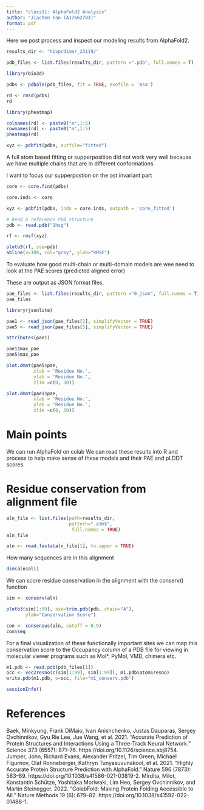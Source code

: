 ---
title: "class11: AlphaFold2 Analysis"
author: "Jiachen Fan (A17662703)"
format: pdf
---

Here we post process and inspect our modeling results from AlphaFold2.

```{r}
results_dir <- "hivprdimer_23119/"

pdb_files <- list.files(results_dir, pattern =".pdb", full.names = T)
```

```{r}
library(bio3d)

pdbs <- pdbaln(pdb_files, fit = TRUE, exefile = 'msa')
```

```{r}
rd <- rmsd(pdbs)
rd
```
```{r}
library(pheatmap)

colnames(rd) <- paste0("m",1:5)
rownames(rd) <- paste0("m",1:5)
pheatmap(rd)
```



```{r}
xyz <- pdbfit(pdbs, outfile="fitted")
```

A full atom based fitting or supperposition did not work very well because we have multiple chains that are in different conformations.

I want to focus our supperpostion on the ost invariant part

```{r}
core <- core.find(pdbs)
```
```{r}
core.inds <- core
```

```{r}
xyz <- pdbfit(pdbs, inds = core.inds, outpath = 'core_fitted')
```

```{r}
# Read a reference PDB structure
pdb <- read.pdb("1hsg")

rf <- rmsf(xyz)

plotb3(rf, sse=pdb)
abline(v=100, col="gray", ylab="RMSF")
```

To evaluate how good multi-chain or multi-domain models are wee need to look at the PAE scores (predicted aligned error)

These are output as JSON format files.
```{r}
pae_files <- list.files(results_dir, pattern ="0.json", full.names = T)
pae_files
```

```{r}
library(jsonlite)

pae1 <- read_json(pae_files[1], simplifyVector = TRUE)
pae5 <- read_json(pae_files[5], simplifyVector = TRUE)
```

```{r}
attributes(pae1)
```

```{r}
pae1$max_pae
pae5$max_pae
```

```{r}
plot.dmat(pae5$pae,
          xlab = 'Residue No.',
          ylab = 'Residue No.',
          zlim =c(0, 30))
```
```{r}
plot.dmat(pae1$pae,
          xlab = 'Residue No.',
          ylab = 'Residue No.',
          zlim =c(0, 30))
```

# Main points

We can run AlphaFold on colab
We can read these results into R and process to help make sense of these models and their PAE and pLDDT scores.

# Residue conservation from alignment file

```{r}
aln_file <- list.files(path=results_dir,
                       pattern=".a3m$",
                        full.names = TRUE)
aln_file
```

```{r}
aln <- read.fasta(aln_file[1], to.upper = TRUE)
```
How many sequences are in this alignment
```{r}
dim(aln$ali)
```
We can score residue conservation in the alignment with the conserv() function
```{r}
sim <- conserv(aln)
```

```{r}
plotb3(sim[1:99], sse=trim.pdb(pdb, chain="A"),
       ylab="Conservation Score")
```

```{r}
con <- consensus(aln, cutoff = 0.9)
con$seq
```

For a final visualization of these functionally important sites we can map this conservation score to the Occupancy column of a PDB file for viewing in molecular viewer programs such as Mol*, PyMol, VMD, chimera etc.
```{r}
m1.pdb <- read.pdb(pdb_files[1])
occ <- vec2resno(c(sim[1:99], sim[1:99]), m1.pdb$atom$resno)
write.pdb(m1.pdb, o=occ, file="m1_conserv.pdb")
```

```{r}
sessionInfo()
```
# References

Baek, Minkyung, Frank DiMaio, Ivan Anishchenko, Justas Dauparas, Sergey Ovchinnikov, Gyu Rie Lee, Jue Wang, et al. 2021. “Accurate Prediction of Protein Structures and Interactions Using a Three-Track Neural Network.” Science 373 (6557): 871–76. https://doi.org/10.1126/science.abj8754.
Jumper, John, Richard Evans, Alexander Pritzel, Tim Green, Michael Figurnov, Olaf Ronneberger, Kathryn Tunyasuvunakool, et al. 2021. “Highly Accurate Protein Structure Prediction with AlphaFold.” Nature 596 (7873): 583–89. https://doi.org/10.1038/s41586-021-03819-2.
Mirdita, Milot, Konstantin Schütze, Yoshitaka Moriwaki, Lim Heo, Sergey Ovchinnikov, and Martin Steinegger. 2022. “ColabFold: Making Protein Folding Accessible to All.” Nature Methods 19 (6): 679–82. https://doi.org/10.1038/s41592-022-01488-1.
